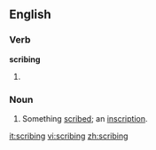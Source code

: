 
==English==

===Verb===
'''scribing'''

# {{present participle of|[[scribe]]}}

===Noun===
{{en-noun}}

# {{dated}} Something [[scribe]]d; an [[inscription]].

[[it:scribing]]
[[vi:scribing]]
[[zh:scribing]]